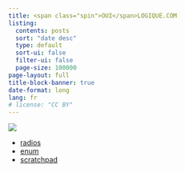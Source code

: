 ```yaml
---
title: <span class="spin">OUI</span>LOGIQUE.COM
listing:
  contents: posts
  sort: "date desc"
  type: default
  sort-ui: false
  filter-ui: false
  page-size: 100000
page-layout: full
title-block-banner: true
date-format: long
lang: fr
# license: "CC BY"
---
```


[![][img_1]]{.cls-site-logo}

[img_1]: ./images/site-logo.png

<!--
## Bienvenue sur ouilogique.com

Ce site me sert d’aide-mémoire pour mes projets sur Arduino et Raspberry Pi.


Redirection a créer
https://ouilogique.com/cours-html-embarque.html
https://ouilogique.com/files/2018-02-17-html-embarque/microclub-atelier-html-embarque.pdf

CNAME !

robots.txt

images look

<title>

-->

- [radios](/radios/)
- [enum](/enum/)
- [scratchpad](/scratchpad/)
